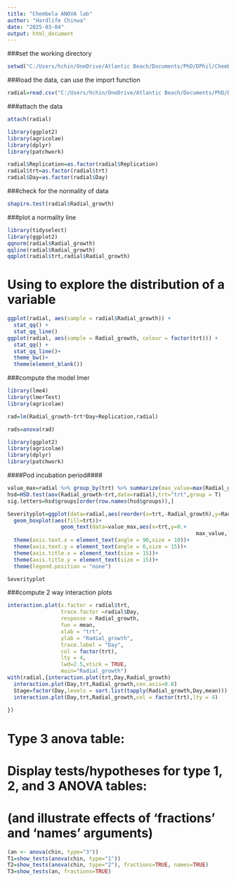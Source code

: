```yaml
---
title: "Chembela ANOVA lab"
author: "Hardlife Chinwa"
date: "2025-03-04"
output: html_document
---
```

###set the working directory

```r
setwd("C:/Users/hchin/OneDrive/Atlantic Beach/Documents/PhD/DPhil/Chembela")
```

###load the data, can use the import function

```r
radial=read.csv("C:/Users/hchin/OneDrive/Atlantic Beach/Documents/PhD/DPhil/Chembela/design_lab.csv")
```
###attach the data
```r
attach(radial)
```

```r
library(ggplot2)
library(agricolae)
library(dplyr)
library(patchwork)
```

```r
radial$Replication=as.factor(radial$Replication)
radial$trt=as.factor(radial$trt)
radial$Day=as.factor(radial$Day)
```

###check for the normality of data
```r
shapiro.test(radial$Radial_growth)
```

###plot a normality line
```r
library(tidyselect)
library(ggplot2)
qqnorm(radial$Radial_growth)
qqline(radial$Radial_growth)
qqplot(radial$trt,radial$Radial_growth)
```

# Using to explore the distribution of a variable
```r
ggplot(radial, aes(sample = radial$Radial_growth)) +
  stat_qq() +
  stat_qq_line()
ggplot(radial, aes(sample = Radial_growth, colour = factor(trt))) +
  stat_qq() +
  stat_qq_line()+
  theme_bw()+
  theme(element_blank())
```

###compute the model lmer
```r
library(lme4)
library(lmerTest)
library(agricolae)
```

```r
rad=lm(Radial_growth~trt*Day+Replication,radial)
```

```r
rads=anova(rad)
```

```r
library(ggplot2)
library(agricolae)
library(dplyr)
library(patchwork)
```

####Pod incubation period####
```r
value_max=radial %>% group_by(trt) %>% summarize(max_value=max(Radial_growth))
hsd=HSD.test(aov(Radial_growth~trt,data=radial),trt="trt",group = T)
sig.letters=hsd$groups[order(row.names(hsd$groups)),]
```

```r
Severityplot=ggplot(data=radial,aes(reorder(x=trt,-Radial_growth),y=Radial_growth))+
  geom_boxplot(aes(fill=trt))+
                 geom_text(data=value_max,aes(x=trt,y=0.+
                                                            max_value,label=sig.letters$groups),vjust=0)+stat_boxplot(width=0.1)+ggtitle("")+xlab("")+ylab("Radial growth (mm)")+theme_classic()+
  theme(axis.text.x = element_text(angle = 90,size = 10))+
  theme(axis.text.y = element_text(angle = 0,size = 15))+
  theme(axis.title.x = element_text(size = 15))+
  theme(axis.title.y = element_text(size = 15))+
  theme(legend.position = "none")
```

```r
Severityplot
```

###compute 2 way interaction plots
```r
interaction.plot(x.factor = radial$trt,
                 trace.factor =radial$Day,
                 response = Radial_growth,
                 fun = mean,
                 xlab = "trt",
                 ylab = "Radial_growth",
                 trace.label = "Day",
                 col = factor(trt),
                 lty = 4,
                 lwd=2.5,xtick = TRUE,
                 main="Radial_growth")
with(radial,{interaction.plot(trt,Day,Radial_growth)
  interaction.plot(Day,trt,Radial_growth,cex.axis=0.8)
  Stage=factor(Day,levels = sort.list(tapply(Radial_growth,Day,mean)))
  interaction.plot(Day,trt,Radial_growth,col = factor(trt),lty = 4)
  
})
```

# Type 3 anova table:
# Display tests/hypotheses for type 1, 2, and 3 ANOVA tables:
# (and illustrate effects of 'fractions' and 'names' arguments)
```r
(an <- anova(chin, type="3"))
T1=show_tests(anova(chin, type="1"))
T2=show_tests(anova(chin, type="2"), fractions=TRUE, names=TRUE)
T3=show_tests(an, fractions=TRUE)
```

